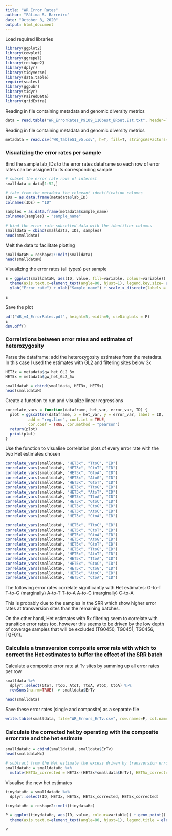 ```yaml
---
title: "WR Error Rates"
author: "Fátima S. Barreiro"
date: "October 8, 2020"
output: html_document
---
```


Load required libraries
```r
library(ggplot2)
library(cowplot)
library(ggrepel)
library(reshape2)
library(dplyr)
library(tidyverse)
library(data.table)
require(scales)
library(ggpubr)
library(tidyr)
library(PairedData)
library(gridExtra)
```


Reading in file containing metadata and genomic diversity metrics 
```r
data = read.table("WR_ErrorRates_P9109_110best_BRout.Est.txt", header=T, fill=T, stringsAsFactors=T, fileEncoding="latin1")
```


Reading in file containing metadata and genomic diversity metrics 
```r
metadata = read.csv("WR_TableS1_v5.csv", h=T, fill=T, stringsAsFactors=T, fileEncoding="latin1")
```



### Visualizing the error rates per sample

Bind the sample lab_IDs to the error rates dataframe so each row of error rates can be assigned to its corresponding sample
```r
# subset the error rate rows of interest
smalldata = data[1:52,]

# take from the metadata the relevant identification columns
IDs = as.data.frame(metadata$lab_ID)
colnames(IDs) = "ID"

samples = as.data.frame(metadata$sample_name)
colnames(samples) = "sample_name"

# bind the error rate subsetted data with the identifier columns
smalldata = cbind(smalldata, IDs, samples)
head(smalldata)
```


Melt the data to facilitate plotting
```r
smalldataM = reshape2::melt(smalldata)
head(smalldataM)
```


Visualizing the error rates (all types) per sample

```r
E = ggplot(smalldataM, aes(ID, value, fill=variable, colour=variable)) + geom_bar(position = position_dodge(0.6), stat = "identity", width=0.4, size=0.2) + theme_bw() +
  theme(axis.text.x=element_text(angle=80, hjust=1), legend.key.size= unit(4, "mm"), legend.title=element_blank()) +
  ylab("Error rate") + xlab("Sample name") + scale_x_discrete(labels = smalldataM$sample_name)

E
```


Save the plot
```r
pdf("WR_v4_ErrorRates.pdf", height=5, width=9, useDingbats = F)
E
dev.off()
```




### Correlations between error rates and estimates of heterozygosity

Parse the dataframe: add the heterozygosity estimates from the metadata. In this case I used the estimates with GL2 and filtering sites below 3x
```r
HET3x = metadata$gw_het_GL2_3x
HET5x = metadata$gw_het_GL2_5x

smalldataH = cbind(smalldata, HET3x, HET5x)
head(smalldataH)
```



Create a function to run and visualize linear regressions
```r

correlate_vars = function(dataframe, het_var, error_var, ID) {
  plot = ggscatter(dataframe, x = het_var, y = error_var, label = ID,
          add = "reg.line", conf.int = TRUE, 
          cor.coef = TRUE, cor.method = "pearson")
  return(plot)
  print(plot)
}

```


Use the function to visualise correlation plots of every error rate with the two Het estimates chosen
```r
correlate_vars(smalldataH, "HET3x", "TtoC", "ID")
correlate_vars(smalldataH, "HET3x", "CtoT", "ID")
correlate_vars(smalldataH, "HET3x", "GtoA", "ID")
correlate_vars(smalldataH, "HET3x", "AtoG", "ID")
correlate_vars(smalldataH, "HET3x", "GtoT", "ID")
correlate_vars(smalldataH, "HET3x", "TtoG", "ID")
correlate_vars(smalldataH, "HET3x", "AtoT", "ID")
correlate_vars(smalldataH, "HET3x", "TtoA", "ID")
correlate_vars(smalldataH, "HET3x", "GtoC", "ID")
correlate_vars(smalldataH, "HET3x", "CtoG", "ID")
correlate_vars(smalldataH, "HET3x", "AtoC", "ID")
correlate_vars(smalldataH, "HET3x", "CtoA", "ID")

```



```r
correlate_vars(smalldataH, "HET5x", "TtoC", "ID")
correlate_vars(smalldataH, "HET5x", "CtoT", "ID")
correlate_vars(smalldataH, "HET5x", "GtoA", "ID")
correlate_vars(smalldataH, "HET5x", "AtoG", "ID")
correlate_vars(smalldataH, "HET5x", "GtoT", "ID")
correlate_vars(smalldataH, "HET5x", "TtoG", "ID")
correlate_vars(smalldataH, "HET5x", "AtoT", "ID")
correlate_vars(smalldataH, "HET5x", "TtoA", "ID")
correlate_vars(smalldataH, "HET5x", "GtoC", "ID")
correlate_vars(smalldataH, "HET5x", "CtoG", "ID")
correlate_vars(smalldataH, "HET5x", "AtoC", "ID")
correlate_vars(smalldataH, "HET5x", "CtoA", "ID")

```




The following error rates correlate significantly with Het estimates:
G-to-T
T-to-G (marginally)
A-to-T
T-to-A
A-to-C (marginally)
C-to-A

This is probably due to the samples in the SRR which show higher error rates at transversion sites than the remaining batches.

On the other hand, Het estimates with 5x filtering seem to correlate with transition error rates too, however this seems to be driven by the low depth of coverage samples that will be excluded (TG0450, TG0451, TG0456, TGF01).



### Calculate a transversion composite error rate with which to correct the Het estimates to buffer the effect of the SRR batch

Calculate a composite error rate at Tv sites by summing up all error rates per row
```r
smalldata %>% 
  dplyr::select(GtoT, TtoG, AtoT, TtoA, AtoC, CtoA) %>% 
  rowSums(na.rm=TRUE) -> smalldata$ErTv

head(smalldata)
```


Save these error rates (single and composite) as a separate file 
```r
write.table(smalldata, file="WR_Errors_ErTv.csv", row.names=F, col.names=T, sep=",")
```






### Calculate the corrected het by operating with the composite error rate and the het estimate

```r
smalldataHc = cbind(smalldataH, smalldata$ErTv)
head(smalldataHc)

# subtract from the Het estimate the excess driven by transversion error rates
smalldataHc = smalldataHc %>% 
  mutate(HET3x_corrected = HET3x-(HET3x*smalldata$ErTv), HET5x_corrected = HET5x-(HET5x*smalldata$ErTv) )

```



Visualise the new het estimates
```r
tinydataHc = smalldataHc %>%
  dplyr::select(ID, HET3x, HET5x, HET3x_corrected, HET5x_corrected)

tinydataHc = reshape2::melt(tinydataHc)
```



```r
P = ggplot(tinydataHc, aes(ID, value, colour=variable)) + geom_point() + theme_bw() +
  theme(axis.text.x=element_text(angle=80, hjust=1), legend.title = element_blank(), legend.position = "top")
  
P
```





















